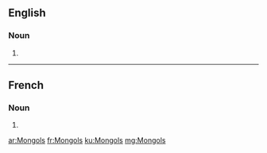 {{also|mongols}}
==English==
{{wikipedia|dab=Mongols (disambiguation)|Mongols}}

===Noun===
{{head|en|plural}}

# {{plural of|Mongol|lang=en}}

----

==French==

===Noun===
{{head|fr|plural}}

# {{plural of|Mongol|lang=fr}}

[[ar:Mongols]]
[[fr:Mongols]]
[[ku:Mongols]]
[[mg:Mongols]]